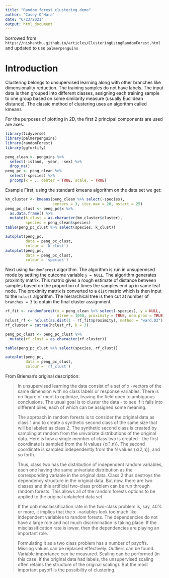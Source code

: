 ```yaml
---
title: "Random forest clustering demo"
author: "Casey O'Hara"
date: "6/23/2021"
output: html_document
---
```


borrowed from `https://nishanthu.github.io/articles/ClusteringUsingRandomForest.html` and updated to use `palmerpenguins`

# Introduction

Clustering belongs to unsupervised learning along with other branches like dimensionality reduction. The training samples do not have labels. The input data is then grouped into different classes, assigning each training sample to one group based on some similarity measure (usually Euclidean distance). The classic method of clustering uses an algorithm called kmeans

For the purposes of plotting in 2D, the first 2 principal components are used are axes.

```r
library(tidyverse)
library(palmerpenguins)
library(randomForest)
library(ggfortify)
```

```r

peng_clean <- penguins %>%
  select(-island, -year, -sex) %>%
  drop_na()
peng_pc <- peng_clean %>%
  select(-species) %>%
  prcomp(x = ., center = TRUE, scale. = TRUE)

```

Example
First, using the standard kmeans algorithm on the data set we get:
```r
km_cluster <- kmeans(peng_clean %>% select(-species), 
                     centers = 3, iter.max = 20, nstart = 25)
peng_pc_clust <- peng_pc$x %>%
  as.data.frame() %>%
  mutate(k_clust = as.character(km_cluster$cluster),
         species = peng_clean$species)
table(peng_pc_clust %>% select(species, k_clust))

```

```r
autoplot(peng_pc, 
         data = peng_pc_clust,
         colour = 'k_clust')
autoplot(peng_pc, 
         data = peng_pc_clust,
         colour = 'species')

```

Next using `RandomForest` algorithm. The algorithm is run in unsupervised mode by setting the outcome variable `y = NULL`. The algorithm generates proximity matrix. This matrix gives a rough estimate of distance between samples based on the proportion of times the samples end up in same leaf node. The proximity matrix is converted to a `dist` matrix which is then input to the `hclust` algorithm. The hierarchical tree is then cut at number of `branches = 3` to obtain the final cluster assignment.

``` r
rf_fit <- randomForest(x = peng_clean %>% select(-species), y = NULL, 
                       ntree = 1000, proximity = TRUE, oob.prox = TRUE)
hclust_rf <- hclust(as.dist(1 - rf_fit$proximity), method = "ward.D2")
rf_cluster = cutree(hclust_rf, k = 3)

peng_pc_clust <- peng_pc_clust %>%
  mutate(rf_clust = as.character(rf_cluster))

table(peng_pc_clust %>% select(species, rf_clust))
```
```r
autoplot(peng_pc, 
         data = peng_pc_clust,
         colour = 'rf_clust')
```

From Brieman’s original description:

> In unsupervised learning the data consist of a set of x -vectors of the same dimension with no class labels or response variables. There is no figure of merit to optimize, leaving the field open to ambiguous conclusions. The usual goal is to cluster the data - to see if it falls into different piles, each of which can be assigned some meaning.
>
> The approach in random forests is to consider the original data as class 1 and to create a synthetic second class of the same size that will be labeled as class 2. The synthetic second class is created by sampling at random from the univariate distributions of the original data. Here is how a single member of class two is created - the first coordinate is sampled from the N values {x(1,n)}. The second coordinate is sampled independently from the N values {x(2,n)}, and so forth.
>
> Thus, class two has the distribution of independent random variables, each one having the same univariate distribution as the corresponding variable in the original data. Class 2 thus destroys the dependency structure in the original data. But now, there are two classes and this artificial two-class problem can be run through random forests. This allows all of the random forests options to be applied to the original unlabeled data set.
>
> If the oob misclassification rate in the two-class problem is, say, 40% or more, it implies that the x -variables look too much like independent variables to random forests. The dependencies do not have a large role and not much discrimination is taking place. If the misclassification rate is lower, then the dependencies are playing an important role.
>
> Formulating it as a two class problem has a number of payoffs. Missing values can be replaced effectively. Outliers can be found. Variable importance can be measured. Scaling can be performed (in this case, if the original data had labels, the unsupervised scaling often retains the structure of the original scaling). But the most important payoff is the possibility of clustering.
